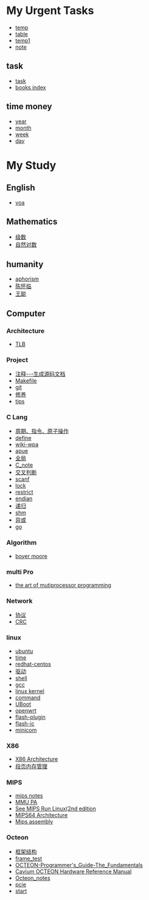 = My Urgent Tasks =
* [[temp]]
* [[table]]
* [[temp1]]
* [[note]]
== task ==
* [[task]]
* [[books index]]
== time money ==
* [[year]]
* [[month]]
* [[week]]
* [[day]]

= My Study =
== English==
* [[voa]]
== Mathematics==
* [[级数]]
* [[自然对数]]
== humanity  ==
* [[aphorism]]
* [[陈怀临]] 
* [[王聪]]
== Computer ==
=== Architecture===
* [[TLB]]
=== Project ===
* [[注释---生成源码文档]]
* [[Makefile]]
* [[git]]
* [[修养]]
* [[tips]]
=== C Lang===
* [[周期、指令、原子操作]]
* [[define]]
* [[wiki-wpa]]
* [[apue]]
* [[全局]]
* [[C_note]]
* [[交叉判断]]
* [[scanf]]
* [[lock]]
* [[restrict]]
* [[endian]]
* [[递归]]
* [[shm]]
* [[异或]]
* [[go]]
=== Algorithm===
* [[boyer moore]]
=== multi Pro ===
* [[the art of mutiprocessor programming]]
=== Network ===
* [[协议]]
* [[CRC]]
=== linux ===
* [[ubuntu]]
* [[time]]
* [[redhat-centos]]
* [[驱动]]
* [[shell]]
* [[gcc]]
* [[linux kernel]]
* [[command]]
* [[UBoot]]
* [[openwrt]]
* [[flash-plugin]]
* [[flash-ic]]
* [[minicom]]
=== X86===
* [[X86 Architecture]]
* [[段页内存管理]]

=== MIPS===
* [[mips notes]]
* [[MMU PA]]
* [[See MIPS Run Linux(2nd edition]]
* [[MIPS64 Architecture]]
* [[Mips assembly]]
=== Octeon ===
* [[框架结构]]
* [[frame_test]]
* [[OCTEON-Programmer's_Guide-The_Fundamentals]]
* [[Cavium OCTEON Hardware Reference Manual]]
* [[Octeon_notes]]
* [[pcie]]
* [[start]]
